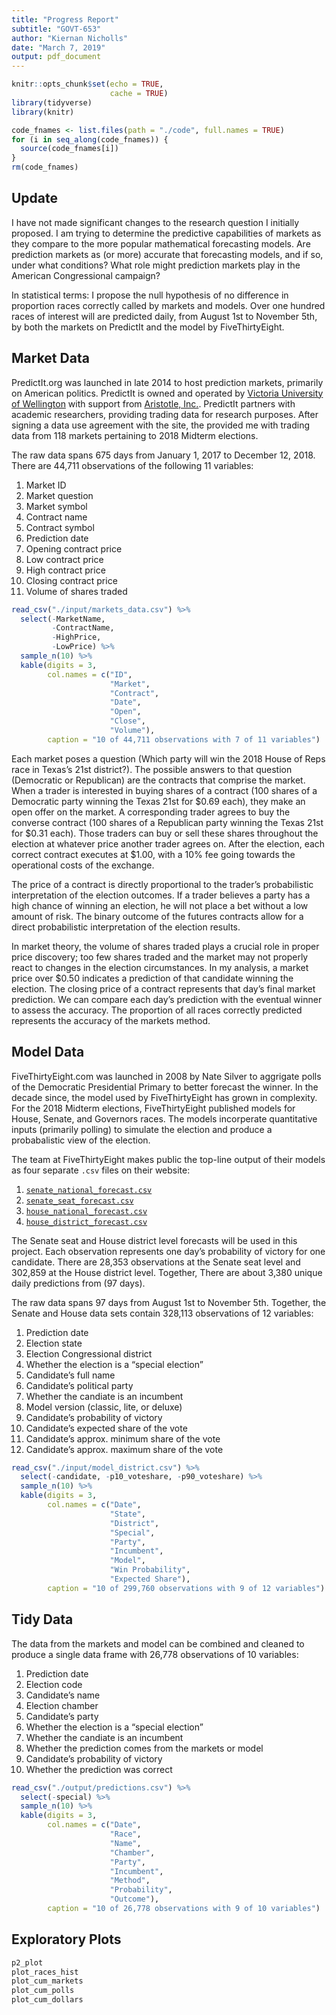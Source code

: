 ```yaml
---
title: "Progress Report"
subtitle: "GOVT-653"
author: "Kiernan Nicholls"
date: "March 7, 2019"
output: pdf_document
---
```


```r
knitr::opts_chunk$set(echo = TRUE,
                      cache = TRUE)
library(tidyverse)
library(knitr)
```

```r
code_fnames <- list.files(path = "./code", full.names = TRUE)
for (i in seq_along(code_fnames)) {
  source(code_fnames[i])
}
rm(code_fnames)
```

## Update

I have not made significant changes to the research question I initially
proposed. I am trying to determine the predictive capabilities of markets as
they compare to the more popular mathematical forecasting models. Are prediction
markets as (or more) accurate that forecasting models, and if so, under what
conditions? What role might prediction markets play in the American
Congressional campaign?

In statistical terms: I propose the null hypothesis of no difference in
proportion races correctly called by markets and models. Over one hundred races
of interest will are predicted daily, from August 1st to November 5th, by both
the markets on PredictIt and the model by FiveThirtyEight.

## Market Data

PredictIt.org was launched in late 2014 to host prediction markets, primarily on
American politics. PredictIt is owned and operated by 
[Victoria University of Wellington](https://www.victoria.ac.nz/) with support
from [Aristotle, Inc.](http://aristotle.com/). PredictIt partners with academic
researchers, providing trading data for research purposes. After signing a data
use agreement with the site, the provided me with trading data from 118 markets
pertaining to 2018 Midterm elections.

The raw data spans 675 days from January 1, 2017 to December 12, 2018. There are
44,711 observations of the following 11 variables:

01. Market ID
02. Market question
03. Market symbol
04. Contract name
05. Contract symbol
06. Prediction date
07. Opening contract price
08. Low contract price
09. High contract price
10. Closing contract price
11. Volume of shares traded

```r
read_csv("./input/markets_data.csv") %>% 
  select(-MarketName, 
         -ContractName,
         -HighPrice,
         -LowPrice) %>% 
  sample_n(10) %>% 
  kable(digits = 3,
        col.names = c("ID", 
                      "Market",
                      "Contract",
                      "Date",
                      "Open",
                      "Close",
                      "Volume"),
        caption = "10 of 44,711 observations with 7 of 11 variables")
```

Each market poses a question (Which party will win the 2018 House of Reps race in Texas's 21st district?). The possible answers to that question (Democratic or Republican) are the contracts that comprise the market. When a trader is interested in buying shares of a contract (100 shares of a Democratic party winning the Texas 21st for \$0.69 each), they make an open offer on the market. A corresponding trader agrees to buy the converse contract (100 shares of a Republican party winning the Texas 21st for \$0.31 each). Those traders can buy or sell these shares throughout the election at whatever price another trader agrees on. After the election, each correct contract executes at $1.00, with a 10% fee going towards the operational costs of the exchange.

The price of a contract is directly proportional to the trader's probabilistic
interpretation of the election outcomes. If a trader believes a party has a high
chance of winning an election, he will not place a bet without a low amount of
risk. The binary outcome of the futures contracts allow for a direct
probabilistic interpretation of the election results. 

In market theory, the volume of shares traded plays a crucial role in proper
price discovery; too few shares traded and the market may not properly react to
changes in the election circumstances. In my analysis, a market price over $0.50
indicates a prediction of that candidate winning the election. The closing price
of a contract represents that day's final market prediction. We can compare each
day's prediction with the eventual winner to assess the accuracy. The proportion
of all races correctly predicted represents the accuracy of the markets method.

## Model Data

FiveThirtyEight.com was launched in 2008 by Nate Silver to aggrigate polls of
the Democratic Presidential Primary to better forecast the winner. In the decade
since, the model used by FiveThirtyEight has grown in complexity. For the 2018
Midterm elections, FiveThirtyEight published models for House, Senate, and
Governors races. The models incorperate quantitative inputs (primarily polling)
to simulate the election and produce a probabalistic view of the election.

The team at FiveThirtyEight makes public the top-line output of their models as
four separate `.csv` files on their website:

1. [`senate_national_forecast.csv`][01]
2. [`senate_seat_forecast.csv`][02]
3. [`house_national_forecast.csv`][03]
4. [`house_district_forecast.csv`][04]

The Senate seat and House district level forecasts will be used in this project.
Each observation represents one day's probability of victory for one candidate.
There are 28,353 observations at the Senate seat level and 302,859 at the House
district level. Together, There are about 3,380 unique daily predictions from
 (97 days).

The raw data spans 97 days from August 1st to November 5th. Together, the Senate
and House data sets contain 328,113 observations of 12 variables:

01. Prediction date
02. Election state
03. Election Congressional district
04. Whether the election is a "special election"
05. Candidate's full name
06. Candidate's political party
07. Whether the candiate is an incumbent
08. Model version (classic, lite, or deluxe)
09. Candidate's probability of victory
10. Candidate's expected share of the vote
11. Candidate's approx. minimum share of the vote
12. Candidate's approx. maximum share of the vote

```r
read_csv("./input/model_district.csv") %>%
  select(-candidate, -p10_voteshare, -p90_voteshare) %>% 
  sample_n(10) %>%
  kable(digits = 3,
        col.names = c("Date", 
                      "State", 
                      "District",
                      "Special",
                      "Party",
                      "Incumbent",
                      "Model",
                      "Win Probability", 
                      "Expected Share"),
        caption = "10 of 299,760 observations with 9 of 12 variables")
```

## Tidy Data

The data from the markets and model can be combined and cleaned to produce a single data
frame with 26,778 observations of 10 variables:

01. Prediction date
02. Election code
03. Candidate's name
04. Election chamber
05. Candidate's party
06. Whether the election is a "special election"
07. Whether the candiate is an incumbent
08. Whether the prediction comes from the markets or model
09. Candidate's probability of victory
10. Whether the prediction was correct

```r
read_csv("./output/predictions.csv") %>%
  select(-special) %>%
  sample_n(10) %>%
  kable(digits = 3,
        col.names = c("Date", 
                      "Race", 
                      "Name",
                      "Chamber",
                      "Party",
                      "Incumbent",
                      "Method",
                      "Probability", 
                      "Outcome"),
        caption = "10 of 26,778 observations with 9 of 10 variables")
```

## Exploratory Plots

```r
p2_plot
plot_races_hist
plot_cum_markets
plot_cum_polls
plot_cum_dollars
```

[01]: https://projects.fivethirtyeight.com/congress-model-2018/senate_national_forecast.csv
[02]: https://projects.fivethirtyeight.com/congress-model-2018/senate_seat_forecast.csv
[03]: https://projects.fivethirtyeight.com/congress-model-2018/house_national_forecast.csv
[04]: https://projects.fivethirtyeight.com/congress-model-2018/house_district_forecast.csv
